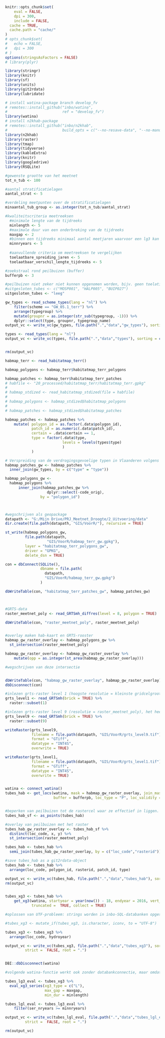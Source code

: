 <!-- #setup -->
```r
knitr::opts_chunk$set(
	eval = FALSE,
	dpi = 300,
	include = FALSE,
  cache = TRUE,
  cache.path = "cache/"	
)
# opts_chunk$set(
#   echo = FALSE,
#   dpi = 300
# )
options(stringsAsFactors = FALSE)
# library(plyr)

library(stringr)
library(knitr)
library(sf)
library(units)
library(git2rdata)
library(lubridate)

# install watina-package branch develop_fv
# remotes::install_github("inbo/watina",
#                         ref = "develop_fv")
library(watina)
# install n2khab-package
# remotes::install_github("inbo/n2khab",
#                         build_opts = c("--no-resave-data", "--no-manual"))
library(n2khab)
library(raster)
library(tmap)
library(tidyverse)
library(kableExtra)
library(knitr)
library(googledrive)
library(RSQLite) 
```

```r
#gewenste grootte van het meetnet
tot_n_tub <- 100

#aantal stratificatielagen
aantal_strat <- 5

#verdeling meetpunten over de stratificatielagen
minaantal_tub_group <- as.integer(tot_n_tub/aantal_strat)

#kwaliteitscriteria meetreeksen
  #minimale lengte van de tijdreeks 
  minlength <- 5
  #maximale duur van een onderbreking van de tijdreeks 
  maxgap <- 2
  #binnen een tijdreeks minimaal aantal meetjaren waarvoor een lg3 kan berekend worden
  minnryears <- 5
  
  #aanvullende criteria om meetreeksen te vergelijken
  toelaatbare_spreiding_jaren <- 5
  toelaatbaar_verschil_lengte_tijdreeks <- 5

#zoekstraal rond peilbuizen (buffer)
bufferpb <- 3 

#peilbuizen niet zeker niet kunnen opgenomen worden, bijv. geen toelating, omdat het te dicht bij een ander geselecteerd punt ligt
#uitgesloten_tubes <- c("MOSP001", "HALP005", "BUIP027")
uitgesloten_tubes <- "leeg"

```

```r
gw_types <- read_scheme_types(lang = "nl") %>%
    filter(scheme == "GW_05.1_terr") %>%
    arrange(typegroup) %>%
    mutate(groupnr = as.integer(str_sub(typegroup, -1))) %>% 
    dplyr::select(type, groupnr, typegroup_name)
output_vc <- write_vc(gw_types, file.path(".","data","gw_types"), sorting = c("type"), strict =  FALSE)

types <- read_types(lang = "nl")
output_vc <- write_vc(types, file.path(".","data","types"), sorting = c("type"), strict =  FALSE)


rm(output_vc)

```

```r
habmap_terr <- read_habitatmap_terr()

habmap_polygons <- habmap_terr$habitatmap_terr_polygons

habmap_patches <- habmap_terr$habitatmap_terr_patches
# habfile <- "20_processed/habitatmap_terr/habitatmap_terr.gpkg"
# 
# habmap_stdized <- read_habitatmap_stdized(file = habfile)
# 
# habmap_polygons <- habmap_stdized$habitatmap_polygons
# 
# habmap_patches <- habmap_stdized$habitatmap_patches

habmap_patches <- habmap_patches %>%
    mutate( polygon_id = as.factor(.data$polygon_id),
            patch_id = as.numeric(.data$patch_id),
            certain = .data$certain == 1,
            type = factor(.data$type,
                          levels = levels(types$type)
                          )
            )

# Verspreiding van de verdrogingsgevoelige typen in Vlaanderen volgens de habitatkaart.
habmap_patches_gw <- habmap_patches %>% 
  inner_join(gw_types, by = c("type" = "type"))

habmap_polygons_gw <- 
  habmap_polygons %>% 
      inner_join(habmap_patches_gw %>% 
                   dplyr::select(-code_orig), 
                by = "polygon_id")



#wegschrijven als geopackage
datapath <- "G:/Mijn Drive/PRJ_Meetnet_Droogte/2_Uitvoering/data"
dir.create(file.path(datapath, "GIS/VoorR/"), recursive = TRUE)

st_write(habmap_polygons_gw,
         file.path(datapath, 
                   "GIS/VoorR/habmap_terr_gw.gpkg"), 
         layer = "habitatmap_terr_polygons_gw", 
         driver = "GPKG",
         delete_dsn = TRUE)

con = dbConnect(SQLite(),
                dbname = file.path(
                  datapath, 
                  "GIS/VoorR/habmap_terr_gw.gpkg")
                )

dbWriteTable(con, "habitatmap_terr_patches_gw", habmap_patches_gw)



#GRTS-data
raster_meetnet_poly <- read_GRTSmh_diffres(level = 8, polygon = TRUE)

dbWriteTable(con, "raster_meetnet_poly", raster_meetnet_poly)


#overlay maken hab-kaart en GRTS-rooster
habmap_gw_raster_overlay <- habmap_polygons_gw %>% 
  st_intersection(raster_meetnet_poly)

habmap_gw_raster_overlay <- habmap_gw_raster_overlay %>% 
    mutate(opp = as.integer(st_area(habmap_gw_raster_overlay))) 

#wegschrijven van deze intersectie


dbWriteTable(con, "habmap_gw_raster_overlay", habmap_gw_raster_overlay)
dbDisconnect(con)

#inlezen grts-raster level 1 (hoogste resolutie = kleinste gridcelgrootte)
grts_level1 <- read_GRTSmh(brick = TRUE) %>% 
  raster::subset(1)

#inlezen grts-raster level 9 (resolutie = raster_meetnet_poly), het heeft een gridgrootte van 8192 m, let wel de rastercelgrootte is ook hier 32 bij 32m, dus het aantal rastercellen = grts-raster level 1. 
grts_level9 <- read_GRTSmh(brick = TRUE) %>% 
  raster::subset(9)

writeRaster(grts_level9,
            filename = file.path(datapath, "GIS/VoorR/grts_level9.tif"), 
            format = "GTiff", 
            datatype = "INT4S",
            overwrite = TRUE)

writeRaster(grts_level1,
            filename = file.path(datapath, "GIS/VoorR/grts_level1.tif"), 
            format = "GTiff", 
            datatype = "INT4S",
            overwrite = TRUE)



```


```r
watina <- connect_watina()
tubes_hab <- get_locs(watina, mask = habmap_gw_raster_overlay, join_mask = TRUE,
                      buffer = bufferpb, loc_type = "P", loc_validity = c("VLD", "ENT"), collect = TRUE)


#beperken van peilbuizen tot de rastercel waar ze effectief in liggen. Door het gebruik van een buffer is het immers mogelijk dat een peilbuis in twee of meer cellen komt te liggen.
tubes_hab_sf <- as_points(tubes_hab)

#overlay van peilbuizen met het raster
tubes_hab_gw_raster_overlay <- tubes_hab_sf %>% 
  distinct(loc_code, x, y) %>% 
  st_intersection(raster_meetnet_poly)

tubes_hab <- tubes_hab %>% 
  semi_join(tubes_hab_gw_raster_overlay, by = c("loc_code","rasterid"))

#save tubes_hab as a git2rdata-object
tubes_hab <- tubes_hab %>% 
  arrange(loc_code, polygon_id, rasterid, patch_id, type)

output_vc <- write_vc(tubes_hab, file.path(".","data","tubes_hab"), sorting = c("loc_code", "polygon_id", "rasterid", "patch_id", "type" ), strict =  FALSE)
rm(output_vc)


tubes_xg3 <- tubes_hab %>% 
    get_xg3(watina, startyear = year(now()) - 18, endyear = 2016, vert_crs = "local",
            truncated =  TRUE, collect = TRUE)

#oplossen van UTF-probleem: strings worden in inbo-SQL-databanken opgeslagen in UTF-16, terwijl hier gewerkt wordt met UTF-8. Dit geeft een probleem bij de kable-functie

#tubes_xg3 <- mutate_if(tubes_xg3, is.character, iconv, to = "UTF-8")

tubes_xg3 <- tubes_xg3 %>% 
  arrange(loc_code, hydroyear)

output_vc <- write_vc(tubes_xg3, file.path(".","data","tubes_xg3"), sorting = c("loc_code", "hydroyear"),
         strict =  FALSE, root = ".")


DBI::dbDisconnect(watina)

#volgende watina-functie werkt ook zonder databankconnectie, maar omdat deze op sommige pc's niet stabiel werkt, worden de data hier alvast lokaal weggeschreven.

tubes_lg3_eval <- tubes_xg3 %>%
  eval_xg3_series(xg3_type = c("L"),
                  max_gap = maxgap,
                  min_dur = minlength)

tubes_lgl_eval <- tubes_lg3_eval %>%
    filter(ser_nryears >= minnryears)

output_vc <- write_vc(tubes_lgl_eval, file.path(".","data","tubes_lgl_eval"), sorting = c("loc_code", "hydroyear"),
         strict =  FALSE, root = ".")

rm(output_vc)
```

